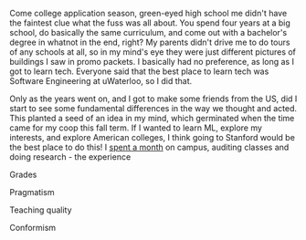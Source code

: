 Come college application season, green-eyed high school me didn't have the faintest clue what the fuss was all about. You spend four years at a big school, do basically the same curriculum, and come out with a bachelor's degree in whatnot in the end, right? My parents didn't drive me to do tours of any schools at all, so in my mind's eye they were just different pictures of buildings I saw in promo packets. I basically had no preference, as long as I got to learn tech. Everyone said that the best place to learn tech was Software Engineering at uWaterloo, so I did that. 

Only as the years went on, and I got to make some friends from the US, did I start to see some fundamental differences in the way we thought and acted. This planted a seed of an idea in my mind, which germinated when the time came for my coop this fall term. If I  wanted to learn ML, explore my interests, and explore American colleges, I think going to Stanford would be the best place to do this! I [spent a month]() on campus, auditing classes and doing research - the experience 

Grades

Pragmatism

Teaching quality

Conformism
